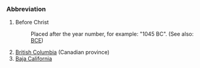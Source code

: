 ===Abbreviation===
#Before Christ
#:Placed after the year number, for example: "1045 BC".  (See also: [[BCE]])
#[[British Columbia]] (Canadian province)
#[[Baja California]]
